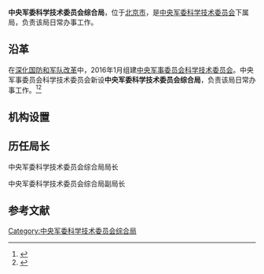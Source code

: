 {{expand|time=2016-12-22T05:49:24+00:00}}
{{Infobox PRCG
|color = darkgreen
|机构名称 = 中央军委科学技术委员会综合局
|上级机构 = [[中央军委科学技术委员会|中央军委科学技术委员会]]
|机构类型 = 中央军委科学技术委员会下属局
|军事级别 = 
|标志1 = China Emblem PLA.svg
|标志1说明 = [[中国人民解放军军徽|中国人民解放军军徽]]
|职位1 = 局长
|人员1 = 
|衔级1 = 
|职位2 = 
|人员2 =
|职位3 =
|人员3 =
|职位4 =
|人员4 =
|地址1 = [[北京市|北京市]]
|成立时间 = 2016年
|a=
|b=
|c=
|d=
|E=
|e=
}}

'''中央军委科学技术委员会综合局'''，位于[[北京市|北京市]]，是[[中央军委科学技术委员会|中央军委科学技术委员会]]下属局，负责该局日常办事工作。

==沿革==
在[[深化国防和军队改革|深化国防和军队改革]]中，2016年1月组建[[中央军事委员会科学技术委员会|中央军事委员会科学技术委员会]]。中央军事委员会科学技术委员会新设'''中央军委科学技术委员会综合局'''，负责该局日常办事工作。<ref>{{Cite web |url=http://www.pkulaw.cn/fulltext_form.aspx?Gid=285039 |title=科技部办公厅、中国科学院办公厅关于举办2016年全国科普微视频大赛的通知（国科办政〔2016〕63号），2016年11月14日 |accessdate=2016年12月22日 |archive-date=2018年10月5日 |archive-url=https://web.archive.org/web/20181005060700/http://www.pkulaw.cn/fulltext_form.aspx?Gid=285039 |dead-url=no }}</ref><ref>{{Cite web |url=http://www.cpus.gov.cn/index/Announcement/201611/t20161121_2897186.shtml |title=关于举办2016年全国科普微视频大赛的通知，中国科普网，2016-11-21 |accessdate=2016-12-22 |archive-date=2017-09-04 |archive-url=https://web.archive.org/web/20170904202328/http://www.cpus.gov.cn/index/Announcement/201611/t20161121_2897186.shtml |dead-url=yes }}</ref>

==机构设置==

==历任局长==
{{col-begin}}
{{col-2}}
; 中央军委科学技术委员会综合局局长

{{col-2}}
; 中央军委科学技术委员会综合局副局长

{{col-end}}

==参考文献==
{{reflist}}

{{军事小作品}}
{{中央军委|属}}
[[Category:中央军委科学技术委员会综合局|Category:中央军委科学技术委员会综合局]]